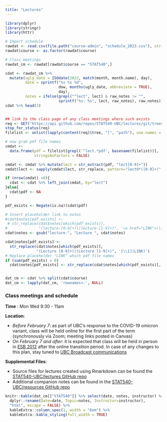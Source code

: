 ```yaml
---
title: "Lectures"
---
```



```r
library(dplyr)
library(stringr)
library(httr)
```



```r
# Import schedule
rawdat <- read.csv(file.path("course-admin", "schedule_2023.csv"), stringsAsFactors = FALSE, colClasses = list(course = 'factor', dow = 'factor'))
rawdat$course <- as.factor(rawdat$course)

# Class meetings
rawdat_cm <- rawdat[rawdat$course == "STAT540",]

cdat <- rawdat_cm %>%
  mutate(ugly_date = ISOdate(2022, match(month, month.name), day),
         date = sprintf("%s %s %d",
                        dow, months(ugly_date, abbreviate = TRUE),
                        day),
         notes = ifelse(grepl("^lect", lect) & raw_notes != "",
                        sprintf("%s: %s", lect, raw_notes), raw_notes))
cdat %>% head(3)


## link to the class page of any class meetings where such exists
req <- GET("https://api.github.com/repos/STAT540-UBC/lectures/git/trees/main?recursive=1")
stop_for_status(req)
filelist <- unlist(lapply(content(req)$tree, "[", "path"), use.names = F)

# now grab pdf file names
cmdat <-
  data.frame(pdf = filelist[grepl('^lect.*pdf', basename(filelist))],
             stringsAsFactors = FALSE)

cmdat <- cmdat %>% mutate(lect = str_extract(pdf, "lect[0-9]+"))
cmdat$lect <- sapply(cmdat$lect, str_replace, pattern="lect0*([0-9]+)", replacement="lecture-\\1")

if (nrow(cmdat) >0){
  cdat <- cdat %>% left_join(cmdat, by="lect")
}else{
  cdat$pdf <- NA
}

pdf_exists <- Negate(is.na)(cdat$pdf)

# Insert placeholder link to notes 
#cdat$notes[pdf_exists] <-
 # str_replace(cdat$notes[which(pdf_exists)],
#              "(lecture-[0-9]+)|(lecture-[1-9]+)", '<a href="LINK">\\1</a>')
cdat$notes <- gsub("lecture-", "Lecture ", cdat$notes)

cdat$notes[pdf_exists] <-
  str_replace(cdat$notes[which(pdf_exists)],
              "(Lecture [0-9]+)|(Lecture [1-9]+)", '[\\1](LINK)')
# Replace placeholder "LINK" which pdf file names
if (sum(pdf_exists) > 0)
  cdat$notes[pdf_exists] <- str_replace(cdat$notes[which(pdf_exists)], "LINK", paste0("https://github.com/STAT540-UBC/lectures/raw/main/", cdat$pdf[which(pdf_exists)]))


dat_cm <- cdat %>% split(cdat$course)
dat_cm <- lapply(dat_cm, 'rownames<-', NULL)
```



### Class meetings and schedule 

**Time** : Mon Wed 9:30 - 11am

**Location**: 

* *Before February 7*: as part of UBC's response to the COVID-19 omicron variant, class will be held online for the first part of the term (synchronously via Zoom; meeting links posted in Canvas)
* *On February 7 and after*: it is expected that class will be held in person in [ESB 2012](https://ssc.adm.ubc.ca/classroomservices/function/viewlocation?userEvent=ShowLocation&buildingID=ESB&roomID=2012) after the online transition period. In case of any changes to this plan, stay tuned to [UBC Broadcast communications](https://covid19.ubc.ca/) 


**Supplemental Files**: 

* Source files for lectures created using Rmarkdown can be found the [STAT540-UBC/lectures GitHub repo](https://github.com/STAT540-UBC/lectures)
* Additional companion notes can be found in the [STAT540-UBC/resources GitHub repo](https://github.com/STAT540-UBC/resources)

```r
knitr::kable(dat_cm[["STAT540"]] %>% select(date, notes, instructor) %>%
  dplyr::rename(Date=date, Topic=notes, Instructor=instructor),
  "html", escape = FALSE) %>% 
  kableExtra::column_spec(1, width = "6em") %>%
  kableExtra::kable_styling(full_width = TRUE)
```

